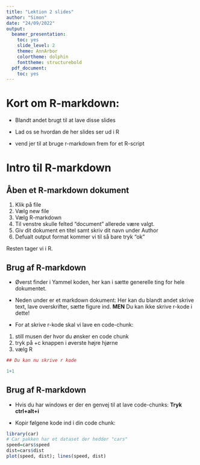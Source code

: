 ```yaml
---
title: "Lektion 2 slides"
author: "Simon"
date: "24/09/2022"
output:
  beamer_presentation:
    toc: yes
    slide_level: 2
    theme: AnnArbor
    colortheme: dolphin
    fonttheme: structurebold
  pdf_document:
    toc: yes
---
```



# Kort om R-markdown:


- Blandt andet brugt til at lave disse slides

- Lad os se hvordan de her slides ser ud i R

- vend jer til at bruge r-markdown frem for et R-script



# Intro til R-markdown 

## Åben et R-markdown dokument 

1. Klik på file
2. Vælg new file
3. Vælg R-markdown 
4. Til venstre skulle felted "document" allerede være valgt. 
5. Giv dit dokument en titel samt skriv dit navn under Author
6. Defualt output format kommer vi til så bare tryk "ok"

Resten tager vi i R. 


## Brug af R-markdown

- Øverst finder i Yammel koden, her kan i sætte generelle ting for hele dokumentet. 


- Neden under er et markdown dokument: Her kan du blandt andet skrive text, lave overskrifter, sætte figure ind. 
**MEN** Du kan ikke skrive r-kode i dette!

- For at skrive r-kode skal vi lave en code-chunk:

1. still musen der hvor du ønsker en code chunk
2. tryk på +c knappen i øverste højre hjørne 
3. vælg R

```r
## Du kan nu skrive r kode 

1+1
```

## Brug af R-markdown 

- Hvis du har windows er der en genvej til at lave code-chunks: **Tryk ctrl+alt+i**

- Kopir følgene kode ind i din code chunk: 

```r
library(car)
# Car pakken har et dataset der hedder "cars"
speed=cars$speed
dist=cars$dist
plot(speed, dist); lines(speed, dist)
```




